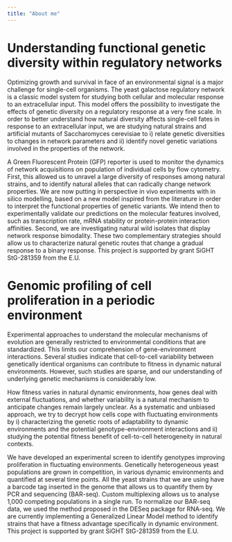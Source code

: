 ```yaml
---
title: "About me"
---
```



# Understanding functional genetic diversity within regulatory networks

Optimizing growth and survival in face of an environmental signal is a major challenge for single-cell organisms. The yeast galactose regulatory network is a classic model system for studying both cellular and molecular response to an extracellular input. This model offers the possibility to investigate the effects of genetic diversity on a regulatory response at a very fine scale. In order to better understand how natural diversity affects single-cell fates in response to an extracellular input, we are studying natural strains and artificial mutants of Saccharomyces cerevisiae to i) relate genetic diversities to changes in network parameters and ii) identify novel genetic variations involved in the properties of the network.

A Green Fluorescent Protein (GFP) reporter is used to monitor the dynamics of network acquisitions on population of individual cells by flow cytometry. First, this allowed us to unravel a large diversity of responses among natural strains, and to identify natural alleles that can radically change network properties. We are now putting in perspective in vivo experiments with in silico modelling, based on a new model inspired from the literature in order to interpret the functional properties of genetic variants. We intend then to experimentally validate our predictions on the molecular features involved, such as transcription rate, mRNA stability or protein-protein interaction affinities. Second, we are investigating natural wild isolates that display network response bimodality. These two complementary strategies should allow us to characterize natural genetic routes that change a gradual response to a binary response. This project is supported by grant SiGHT StG-281359 from the E.U.

# Genomic profiling of cell proliferation in a periodic environment

Experimental approaches to understand the molecular mechanisms of evolution are generally restricted to environmental conditions that are standardized. This limits our comprehension of gene-environment interactions. Several studies indicate that cell-to-cell variability between genetically identical organisms can contribute to fitness in dynamic natural environments. However, such studies are sparse, and our understanding of underlying genetic mechanisms is considerably low.

How fitness varies in natural dynamic environments, how genes deal with external fluctuations, and whether variability is a natural mechanism to anticipate changes remain largely unclear. As a systematic and unbiased approach, we try to decrypt how cells cope with fluctuating environments by i) characterizing the genetic roots of adaptability to dynamic environments and the potential genotype-environment interactions and ii) studying the potential fitness benefit of cell-to-cell heterogeneity in natural contexts.

We have developed an experimental screen to identify genotypes improving proliferation in fluctuating environments. Genetically heterogeneous yeast populations are grown in competition, in various dynamic environments and quantified at several time points. All the yeast strains that we are using have a barcode tag inserted in the genome that allows us to quantify them by PCR and sequencing (BAR-seq). Custom multiplexing allows us to analyse 1,000 competing populations in a single run. To normalize our BAR-seq data, we used the method proposed in the DESeq package for RNA-seq. We are currently implementing a Generalized Linear Model method to identify strains that have a fitness advantage specifically in dynamic environment. This project is supported by grant SiGHT StG-281359 from the E.U.
